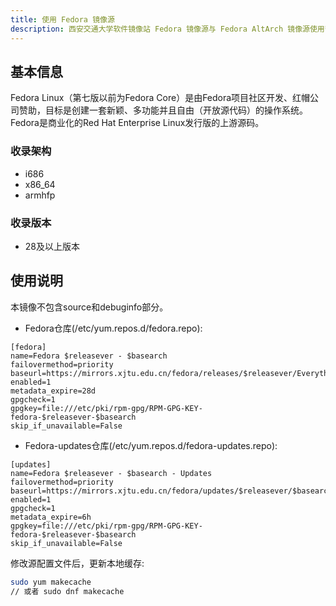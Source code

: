 ```yaml
---
title: 使用 Fedora 镜像源
description: 西安交通大学软件镜像站 Fedora 镜像源与 Fedora AltArch 镜像源使用帮助。
---
```

## 基本信息
Fedora Linux（第七版以前为Fedora Core）是由Fedora项目社区开发、红帽公司赞助，目标是创建一套新颖、多功能并且自由（开放源代码）的操作系统。Fedora是商业化的Red Hat Enterprise Linux发行版的上游源码。
### 收录架构
- i686
- x86_64
- armhfp
### 收录版本
- 28及以上版本
## 使用说明
本镜像不包含source和debuginfo部分。
- Fedora仓库(/etc/yum.repos.d/fedora.repo):
```text
[fedora]
name=Fedora $releasever - $basearch
failovermethod=priority
baseurl=https://mirrors.xjtu.edu.cn/fedora/releases/$releasever/Everything/$basearch/os/
enabled=1
metadata_expire=28d
gpgcheck=1
gpgkey=file:///etc/pki/rpm-gpg/RPM-GPG-KEY-fedora-$releasever-$basearch
skip_if_unavailable=False
```
- Fedora-updates仓库(/etc/yum.repos.d/fedora-updates.repo):
```text
[updates]
name=Fedora $releasever - $basearch - Updates
failovermethod=priority
baseurl=https://mirrors.xjtu.edu.cn/fedora/updates/$releasever/$basearch/
enabled=1
gpgcheck=1
metadata_expire=6h
gpgkey=file:///etc/pki/rpm-gpg/RPM-GPG-KEY-fedora-$releasever-$basearch
skip_if_unavailable=False
```
修改源配置文件后，更新本地缓存:
```bash
sudo yum makecache
// 或者 sudo dnf makecache
```
